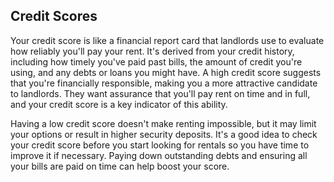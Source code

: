 ## Credit Scores

Your credit score is like a financial report card that landlords use to evaluate how reliably you'll pay your rent. It's derived from your credit history, including how timely you've paid past bills, the amount of credit you're using, and any debts or loans you might have. A high credit score suggests that you're financially responsible, making you a more attractive candidate to landlords. They want assurance that you'll pay rent on time and in full, and your credit score is a key indicator of this ability.

Having a low credit score doesn't make renting impossible, but it may limit your options or result in higher security deposits. It's a good idea to check your credit score before you start looking for rentals so you have time to improve it if necessary. Paying down outstanding debts and ensuring all your bills are paid on time can help boost your score.
